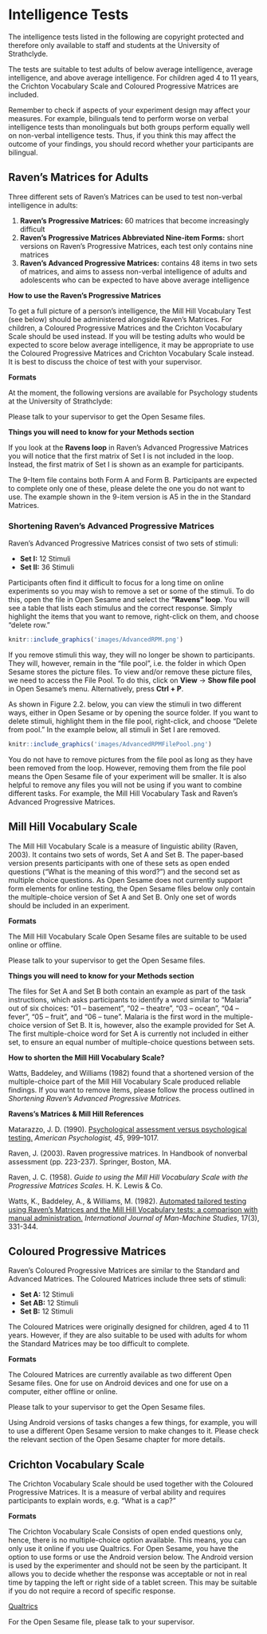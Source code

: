 # Intelligence Tests

The intelligence tests listed in the following are copyright protected and therefore only available to staff and students at the University of Strathclyde.

The tests are suitable to test adults of below average intelligence, average intelligence, and above average intelligence. For children aged 4 to 11 years, the Crichton Vocabulary Scale and Coloured Progressive Matrices are included.

Remember to check if aspects of your experiment design may affect your measures. For example, bilinguals tend to perform worse on verbal intelligence tests than monolinguals but both groups perform equally well on non-verbal intelligence tests. Thus, if you think this may affect the outcome of your findings, you should record whether your participants are bilingual.


## Raven's Matrices for Adults

Three different sets of Raven's Matrices can be used to test non-verbal intelligence in adults:

1. **Raven's Progressive Matrices:** 60 matrices that become increasingly difficult
2. **Raven's Progressive Matrices Abbreviated Nine-item Forms:** short versions on  Raven's Progressive Matrices, each test only contains nine matrices
3.  **Raven's Advanced Progressive Matrices:** contains 48 items in two sets of matrices, and aims to assess non-verbal intelligence of adults and adolescents who can be expected to have above average intelligence

**How to use the Raven's Progressive Matrices**

To get a full picture of a person's intelligence, the Mill Hill Vocabulary Test (see below) should be administered alongside Raven's Matrices. For children, a Coloured Progressive Matrices and the Crichton Vocabulary Scale should be used instead. If you will be testing adults who would be expected to score below average intelligence, it may be appropriate to use the Coloured Progressive Matrices and Crichton Vocabulary Scale instead. It is best to discuss the choice of test with your supervisor.

**Formats**

At the moment, the following versions are available for Psychology students at the University of Strathclyde:

Please talk to your supervisor to get the Open Sesame files. 


**Things you will need to know for your Methods section**

If you look at the **Ravens loop** in Raven's Advanced Progressive Matrices you will notice that the first matrix of Set I is not included in the loop. Instead, the first matrix of Set I is shown as an example for participants.

The 9-Item file contains both Form A and Form B. Participants are expected to complete only one of these, please delete the one you do not want to use. The example shown in the 9-item version is A5 in the in the Standard Matrices.

### Shortening Raven's Advanced Progressive Matrices

Raven's Advanced Progressive Matrices consist of two sets of stimuli: 

- **Set I:** 12 Stimuli
- **Set II:** 36 Stimuli

Participants often find it difficult to focus for a long time on online experiments so you may wish to remove a set or some of the stimuli. To do this, open the file in Open Sesame and select the **"Ravens" loop**. You will see a table that lists each stimulus and the correct response. Simply highlight the items that you want to remove, right-click on them, and choose "delete row."


```r

knitr::include_graphics('images/AdvancedRPM.png')
```


If you remove stimuli this way, they will no longer be shown to participants. They will, however, remain in the "file pool", i.e. the folder in which Open Sesame stores the picture files. To view and/or remove these picture files, we need to access the File Pool. To do this, click on **View** -> **Show file pool** in Open Sesame's menu. Alternatively, press **Ctrl + P**. 

As shown in Figure 2.2. below, you can view the stimuli in two different ways, either in Open Sesame or by opening the source folder. If you want to delete stimuli, highlight them in the file pool, right-click, and choose "Delete from pool." In the example below, all stimuli in Set I are removed. 


```r

knitr::include_graphics('images/AdvancedRPMFilePool.png')
```

You do not have to remove pictures from the file pool as long as they have been removed from the loop. However, removing them from the file pool means the Open Sesame file of your experiment will be smaller. It is also helpful to remove any files you will not be using if you want to combine different tasks. For example, the Mill Hill Vocabulary Task and Raven's Advanced Progressive Matrices. 

## Mill Hill Vocabulary Scale
The Mill Hill Vocabulary Scale is a measure of linguistic ability (Raven, 2003). It contains two sets of words, Set A and Set B. The paper-based version presents participants with one of these sets as open ended questions ("What is the meaning of this word?") and the second set as multiple choice questions. As Open Sesame does not currently support form elements for online testing, the Open Sesame files below only contain the multiple-choice version of Set A and Set B. Only one set of words should be included in an experiment. 

**Formats**

The Mill Hill Vocabulary Scale Open Sesame files are suitable to be used online or offline.

Please talk to your supervisor to get the Open Sesame files. 



**Things you will need to know for your Methods section**

The files for Set A and Set B both contain an example as part of the task instructions, which asks participants to identify a word similar to "Malaria" out of six choices: “01 – basement”, “02 – theatre”, “03 – ocean”, “04 – fever”, “05 – fruit”, and “06 – tune”. Malaria is the first word in the multiple-choice version of Set B. It is, however, also the example provided for Set A. The first multiple-choice word for Set A is currently not included in either set, to ensure an equal number of multiple-choice questions between sets.

**How to shorten the Mill Hill Vocabulary Scale?**

Watts, Baddeley, and Williams (1982) found that a shortened version of the multiple-choice part of the Mill Hill Vocabulary Scale produced reliable findings. If you want to remove items, please follow the process outlined in *Shortening Raven's Advanced Progressive Matrices.*



**Ravens's Matrices & Mill Hill References**

Matarazzo, J. D. (1990). [Psychological assessment versus psychological testing.](https://www.gwern.net/docs/psychology/1990-matarazzo.pdf) *American Psychologist, 45*, 999–1017.


Raven, J. (2003). Raven progressive matrices. In Handbook of nonverbal assessment (pp. 223-237). Springer, Boston, MA.

Raven, J. C. (1958). *Guide to using the Mill Hill Vocabulary Scale with the Progressive Matrices Scales.* H. K. Lewis & Co.

Watts, K., Baddeley, A., & Williams, M. (1982). [Automated tailored testing using Raven's Matrices and the Mill Hill Vocabulary tests: a comparison with manual administration.](https://www.sciencedirect.com/science/article/abs/pii/S0020737382800357) *International Journal of Man-Machine Studies*, 17(3), 331-344.


## Coloured Progressive Matrices

Raven's Coloured Progressive Matrices are similar to the Standard and Advanced Matrices. The Coloured Matrices include three sets of stimuli: 

- **Set A:** 12 Stimuli
- **Set AB:** 12 Stimuli
- **Set B:** 12 Stimuli

The Coloured Matrices were originally designed for children, aged 4 to 11 years. However, if they are also suitable to be used with adults for whom the Standard Matrices may be too difficult to complete.

**Formats**

The Coloured Matrices are currently available as two different Open Sesame files. One for use on Android devices and one for use on a computer, either offline or online.

Please talk to your supervisor to get the Open Sesame files. 

Using Android versions of tasks changes a few things, for example, you will to use a different Open Sesame version to make changes to it. Please check the relevant section of the Open Sesame chapter for more details.

## Crichton Vocabulary Scale

The Crichton Vocabulary Scale should be used together with the Coloured Progressive Matrices. It is a measure of verbal ability and requires participants to explain words, e.g. "What is a cap?" 

**Formats**

The Crichton Vocabulary Scale Consists of open ended questions only, hence, there is no multiple-choice option available. This means, you can only use it online if you use Qualtrics. For Open Sesame, you have the option to use forms or use the Android version below. 
The Android version is used by the experimenter and should not be seen by the participant. It allows you to decide whether the response was acceptable or not in real time by tapping the left or right side of a tablet screen. This may be suitable if you do not require a record of specific response. 

[Qualtrics](link here) 

For the Open Sesame file, please talk to your supervisor.
